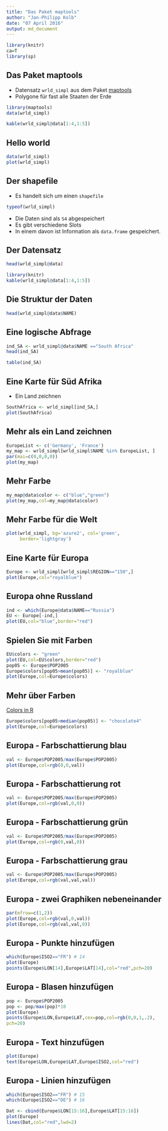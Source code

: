```yaml
---
title: "Das Paket maptools"
author: "Jan-Philipp Kolb"
date: "07 April 2016"
output: md_document
---
```


```r
library(knitr)
ca=T
library(sp)
```



## Das Paket maptools

- Datensatz `wrld_simpl` aus dem Paket [maptools](https://cran.r-project.org/web/packages/maptools/index.html) 
- Polygone für fast alle Staaten der Erde

```r
library(maptools)
data(wrld_simpl)
```

```r
kable(wrld_simpl@data[1:4,1:5])
```

## Hello world

```r
data(wrld_simpl)
plot(wrld_simpl)
```


## Der shapefile

- Es handelt sich um einen `shapefile` 

```r
typeof(wrld_simpl)
```

- Die Daten sind als `S4` abgespeichert
- Es gibt verschiedene Slots
- In einem davon ist Information als `data.frame` gespeichert.

## Der Datensatz

```r
head(wrld_simpl@data)
```

```r
library(knitr)
kable(wrld_simpl@data[1:4,1:5])
```


## Die Struktur der Daten

```r
head(wrld_simpl@data$NAME)
```


## Eine logische Abfrage

```r
ind_SA <- wrld_simpl@data$NAME =="South Africa"
head(ind_SA)
```

```r
table(ind_SA)
```

## Eine Karte für Süd Afrika

- Ein Land zeichnen

```r
SouthAfrica <- wrld_simpl[ind_SA,]
plot(SouthAfrica)
```

## Mehr als ein Land zeichnen

```r
EuropeList <- c('Germany', 'France')
my_map <- wrld_simpl[wrld_simpl$NAME %in% EuropeList, ]
par(mai=c(0,0,0,0))
plot(my_map)
```

## Mehr Farbe

```r
my_map@data$color <- c("blue","green")
plot(my_map,col=my_map@data$color)
```

## Mehr Farbe für die Welt

```r
plot(wrld_simpl, bg='azure2', col='green',
     border='lightgray')
```

## Eine Karte für Europa

```r
Europe <- wrld_simpl[wrld_simpl$REGION=="150",]
plot(Europe,col="royalblue")
```


## Europa ohne Russland

```r
ind <- which(Europe@data$NAME=="Russia")
EU <- Europe[-ind,]
plot(EU,col="blue",border="red")
```

## Spielen Sie mit Farben

```r
EU$colors <- "green"
plot(EU,col=EU$colors,border="red")
pop05 <- Europe$POP2005
Europe$colors[pop05>mean(pop05)] <- "royalblue"
plot(Europe,col=Europe$colors)
```

## Mehr über Farben

[Colors in R](http://www.stat.columbia.edu/~tzheng/files/Rcolor.pdf)

```r
Europe$colors[pop05>median(pop05)] <- "chocolate4"
plot(Europe,col=Europe$colors)
```

## Europa - Farbschattierung blau

```r
val <- Europe$POP2005/max(Europe$POP2005)
plot(Europe,col=rgb(0,0,val))
```

## Europa - Farbschattierung rot

```r
val <- Europe$POP2005/max(Europe$POP2005)
plot(Europe,col=rgb(val,0,0))
```

## Europa - Farbschattierung grün

```r
val <- Europe$POP2005/max(Europe$POP2005)
plot(Europe,col=rgb(0,val,0))
```

## Europa - Farbschattierung grau

```r
val <- Europe$POP2005/max(Europe$POP2005)
plot(Europe,col=rgb(val,val,val))
```

## Europa - zwei Graphiken nebeneinander

```r
par(mfrow=c(1,2))
plot(Europe,col=rgb(val,0,val))
plot(Europe,col=rgb(val,val,0))
```

## Europa - Punkte hinzufügen

```r
which(Europe$ISO2=="FR") # 14
plot(Europe)
points(Europe$LON[14],Europe$LAT[14],col="red",pch=20)
```

## Europa - Blasen hinzufügen

```r
pop <- Europe$POP2005
pop <- pop/max(pop)*10
plot(Europe)
points(Europe$LON,Europe$LAT,cex=pop,col=rgb(0,0,1,.2),
pch=20)
```

## Europa - Text hinzufügen

```r
plot(Europe)
text(Europe$LON,Europe$LAT,Europe$ISO2,col="red")
```

## Europa - Linien hinzufügen

```r
which(Europe$ISO2=="FR") # 15
which(Europe$ISO2=="DE") # 16
```


```r
Dat <- cbind(Europe$LON[15:16],Europe$LAT[15:16])
plot(Europe)
lines(Dat,col="red",lwd=2)
```

